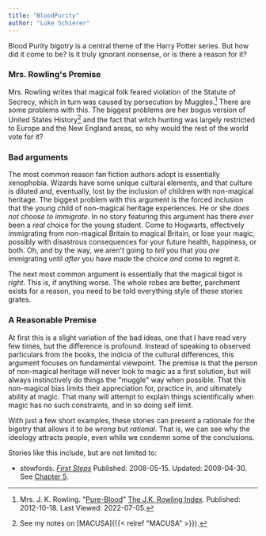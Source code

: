 ```yaml
---
title: "BloodPurity"
author: "Luke Schierer"
---
```


Blood Purity bigotry is a central theme of the Harry Potter series.  But how
did it come to be?  Is it truly ignorant nonsense, or is there a reason for it?  

### Mrs. Rowling's Premise

Mrs. Rowling writes that magical folk feared violation of the Statute of
Secrecy, which in turn was caused by persecution by Muggles.[^220705-4]  There
are some problems with this.  The biggest problems are her bogus version of
United States History[^220705-5] and the fact that witch hunting was largely
restricted to Europe and the New England areas, so why would the rest of the
world vote for it? 

[^220705-5]: See my notes on [MACUSA]({{< relref "MACUSA" >}}). 

[^220705-4]: Mrs. J. K. Rowling. "[Pure-Blood](https://www.rowlingindex.org/work/pmpbl/)" [The J.K. Rowling Index](https://www.rowlingindex.org). Published: 2012-10-18. Last Viewed: 2022-07-05. 

### Bad arguments

The most common reason fan fiction authors adopt is essentially xenophobia.
Wizards have some unique cultural elements, and that culture is diluted and,
eventually, lost by the inclusion of children with non-magical heritage.  The
biggest problem with this argument is the forced inclusion that the young child
of non-magical heritage experiences.   He or she *does not choose to
immigrate*.  In no story featuring this argument has there *ever* been a *real*
choice for the young student.  Come to Hogwarts, effectively immigrating from
non-magical Britain to magical Britain, or lose your magic, possibly with
disastrous consequences for your future health, happiness, or both.  Oh, and
by the way, we aren't going to *tell* you that you *are* immigrating until
*after* you have made the choice *and* come to regret it.

The next most common argument is essentially that the magical bigot is *right*.
This is, if anything worse.  The whole robes are better, parchment exists for a
reason, you need to be told everything style of these stories grates.

### A Reasonable Premise

At first this is a slight variation of the bad ideas, one that I have read very
few times, but the difference is profound.  Instead of speaking to observed
particulars from the books, the indicia of the cultural differences, this
argument focuses on fundamental viewpoint.  The premise is that the person of
non-magical heritage will never look to magic as a first solution, but will
always instinctively do things the "muggle" way when possible.  That this
non-magical bias limits their appreciation for, practice in, and ultimately
ability at magic.  That many will attempt to explain things scientifically when
magic has no such constraints, and in so doing self limit.  

With just a few short examples, these stories can present a rationale for the
bigotry that allows it to be *wrong* but *rational*.  That is, we can see why
the ideology attracts people, even while we condemn some of the conclusions.

Stories like this include, but are not limited to:
* stowfords. _[First Steps](https://www.fanfiction.net/s/4257626/)_ Published: 2008-05-15. Updated: 2009-04-30. See [Chapter 5](https://www.fanfiction.net/s/4257626/5/First-Steps). 
